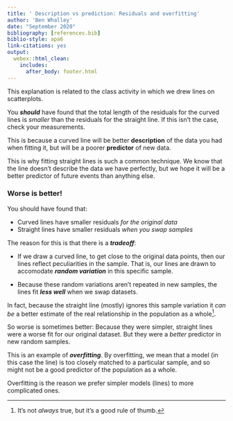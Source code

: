 ```yaml
---
title: ' Description vs prediction: Residuals and overfitting'
author: 'Ben Whalley'
date: "September 2020"
bibliography: [references.bib]
biblio-style: apa6
link-citations: yes
output: 
  webex::html_clean:
    includes:
      after_body: footer.html
---
```



This explanation is related to the class activity in which we drew lines on scatterplots.

You **_should_** have found that the total length of the residuals for the
curved lines is _smaller_ than the residuals for the straight line. If this
isn't the case, check your measurements.

This is because a curved line will be better **description** of the data you had
when fitting it, but will be a poorer **predictor** of new data.

This is why fitting straight lines is such a common technique. We know that the
line doesn't describe the data we have perfectly, but we hope it will be a
better predictor of future events than anything else.



### Worse is better!

You should have found that:

-   Curved lines have smaller residuals _for the original data_
-   Straight lines have smaller residuals _when you swap samples_

The reason for this is that there is a **_tradeoff_**:

-   If we draw a curved line, to get close to the original data points, then our
    lines reflect peculiarities in the sample. That is, our lines are drawn to
    accomodate **_random variation_** in this specific sample.

-   Because these random variations aren't repeated in new samples, the lines
    fit **_less well_** when we swap datasets.

In fact, because the straight line (mostly) ignores this sample variation it
_can be_ a better estimate of the real relationship in the population as a
whole^[It's not _always_ true, but it's a good rule of thumb.].

So worse is sometimes better: Because they were simpler, straight lines were a
worse fit for our original dataset. But they were a _better_ predictor in new
random samples.

This is an example of **_overfitting_**. By overfitting, we mean that a model
(in this case the line) is too closely matched to a particular sample, and so
might not be a good predictor of the population as a whole.

Overfitting is the reason we prefer simpler models (lines) to more complicated
ones.
